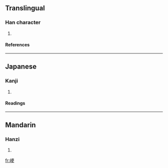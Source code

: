 {{see|硬}}

==Translingual==
===Han character===
{{Han char|rn=46|rad=山|as=07|sn=10|four=|canj=山一中大 (UMLK)}}
# {{defn|Han|sort=山07}}
====References====
{{Han ref|kx=0312.110|dkj=08115|dj=0612.160|hdz=10773.010|uh=5CFA|ud=23802}}
----
==Japanese==
===Kanji===
{{ja-kanji|grade=|rs=山07}}
# {{defn|Japanese}} 
====Readings====
{{ja-readings|on=[[こう]] (kō), [[きょう]] (kyō)|kun=[[さえぎる]] (saegiru)}}
----
==Mandarin==
===Hanzi===
{{cmn-hanzi|pin=[[gěng]] (geng3)|wg=keng<sup>3</sup>}}
# {{defn|Mandarin}}

[[fr:峺]]